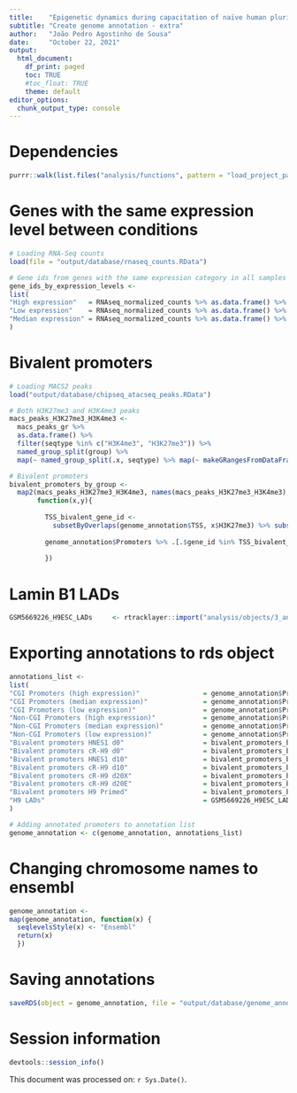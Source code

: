 ```yaml
---
title:    "Epigenetic dynamics during capacitation of naïve human pluripotent stem cells"
subtitle: "Create genome annotation - extra"
author:   "João Pedro Agostinho de Sousa"
date:     "October 22, 2021"
output:
  html_document:
    df_print: paged
    toc: TRUE
    #toc_float: TRUE
    theme: default
editor_options:
  chunk_output_type: console
---
```


# Dependencies
```r

purrr::walk(list.files("analysis/functions", pattern = "load_project_packages", full.names = T), source)

```

# Genes with the same expression level between conditions
```r

# Loading RNA-Seq counts
load(file = "output/database/rnaseq_counts.RData")

# Gene ids from genes with the same expression category in all samples
gene_ids_by_expression_levels <- 
list(
"High expression"   = RNAseq_normalized_counts %>% as.data.frame() %>% mutate_all(~ log2(.x + 1)) %>% filter_all(all_vars(. > 8)) %>% rownames() %>% unique,
"Low expression"    = RNAseq_normalized_counts %>% as.data.frame() %>% mutate_all(~ log2(.x + 1)) %>% filter_all(all_vars(. < 3)) %>% rownames() %>% unique,
"Median expression" = RNAseq_normalized_counts %>% as.data.frame() %>% mutate_all(~ log2(.x + 1)) %>% filter_all(all_vars(. >= 3)) %>% filter_all(all_vars(. <= 8)) %>% rownames() %>% unique
)

```

# Bivalent promoters
```r

# Loading MACS2 peaks
load("output/database/chipseq_atacseq_peaks.RData")

# Both H3K27me3 and H3K4me3 peaks
macs_peaks_H3K27me3_H3K4me3 <-
  macs_peaks_gr %>% 
  as.data.frame() %>%
  filter(seqtype %in% c("H3K4me3", "H3K27me3")) %>% 
  named_group_split(group) %>% 
  map(~ named_group_split(.x, seqtype) %>% map(~ makeGRangesFromDataFrame(.x, keep.extra.columns = T)))

# Bivalent promoters
bivalent_promoters_by_group <- 
  map2(macs_peaks_H3K27me3_H3K4me3, names(macs_peaks_H3K27me3_H3K4me3), 
       function(x,y){
         
         TSS_bivalent_gene_id <-
           subsetByOverlaps(genome_annotation$TSS, x$H3K27me3) %>% subsetByOverlaps(x$H3K4me3) %>% as.data.frame() %>% .$gene_id %>% unique
         
         genome_annotation$Promoters %>% .[.$gene_id %in% TSS_bivalent_gene_id]
         
         })

```

# Lamin B1 LADs
```r

GSM5669226_H9ESC_LADs     <- rtracklayer::import("analysis/objects/3_annotation/LaminB1/GSM5669226_H9ESC_LADs.bed", format = "bed")

```

# Exporting annotations to rds object
```r

annotations_list <-
list(
"CGI Promoters (high expression)"                = genome_annotation$Promoters %>% .[.$CGI == TRUE] %>% .[.$gene_id %in% gene_ids_by_expression_levels$`High expression`],
"CGI Promoters (median expression)"              = genome_annotation$Promoters %>% .[.$CGI == TRUE] %>% .[.$gene_id %in% gene_ids_by_expression_levels$`Median expression`],
"CGI Promoters (low expression)"                 = genome_annotation$Promoters %>% .[.$CGI == TRUE] %>% .[.$gene_id %in% gene_ids_by_expression_levels$`Low expression`],
"Non-CGI Promoters (high expression)"            = genome_annotation$Promoters %>% .[.$CGI == FALSE] %>% .[.$gene_id %in% gene_ids_by_expression_levels$`High expression`],
"Non-CGI Promoters (median expression)"          = genome_annotation$Promoters %>% .[.$CGI == FALSE] %>% .[.$gene_id %in% gene_ids_by_expression_levels$`Median expression`],
"Non-CGI Promoters (low expression)"             = genome_annotation$Promoters %>% .[.$CGI == FALSE] %>% .[.$gene_id %in% gene_ids_by_expression_levels$`Low expression`],
"Bivalent promoters HNES1 d0"                    = bivalent_promoters_by_group$`HNES1 d0`,
"Bivalent promoters cR-H9 d0"                    = bivalent_promoters_by_group$`cR-H9-EOS d0`,
"Bivalent promoters HNES1 d10"                   = bivalent_promoters_by_group$`HNES1 d10`,
"Bivalent promoters cR-H9 d10"                   = bivalent_promoters_by_group$`cR-H9-EOS d10`,
"Bivalent promoters cR-H9 d20X"                  = bivalent_promoters_by_group$`cR-H9-EOS d20X`,
"Bivalent promoters cR-H9 d20E"                  = bivalent_promoters_by_group$`cR-H9-EOS d20E`,
"Bivalent promoters H9 Primed"                   = bivalent_promoters_by_group$`H9-EOS`,
"H9 LADs"                                        = GSM5669226_H9ESC_LADs
)

# Adding annotated promoters to annotation list 
genome_annotation <- c(genome_annotation, annotations_list)

```

# Changing chromosome names to ensembl
```r

genome_annotation <- 
map(genome_annotation, function(x) {
  seqlevelsStyle(x) <- "Ensembl"
  return(x)
  })

```

# Saving annotations
```r

saveRDS(object = genome_annotation, file = "output/database/genome_annotation.rds")

```

# Session information
```r

devtools::session_info()

```

This document was processed on: `r Sys.Date()`.